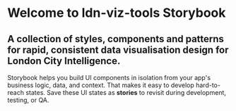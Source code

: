 
<Meta title="LDN-VIZ/Introduction" />

# Welcome to ldn-viz-tools Storybook

## A collection of styles, components and patterns for rapid, consistent data visualisation design for London City Intelligence.

Storybook helps you build UI components in isolation from your app's business logic, data, and context.
That makes it easy to develop hard-to-reach states. Save these UI states as **stories** to revisit during development, testing, or QA.
